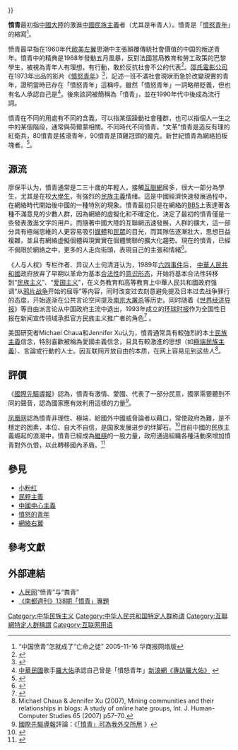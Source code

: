 {{multiple issues|{{primarysources|time=2009-02-04}}
{{原创研究|time=2009-02-08}}
{{ Citecheck|time=2009-02-08 }}
{{Disputed|time=2014-01-10T11:45:50+00:00}}
{{更新|time=2014-01-10T11:45:50+00:00}}
{{expert|time=2013-05-17}}
{{pov|time=2014-07-22T18:31:58+00:00}}
}}
{{noteTA
|1=zh-hans:朝鲜; zh-hant:北韓;
|2=zh-hans:韩国; zh-hant:南韓;
|3=zh-hans:韩朝; zh-hant:南北韓;
}}

'''憤青'''最初指[[中國大陸|中國大陸]]的激進[[中國民族主義|中國民族主義]]者（尤其是年青人）。憤青是「[[愤怒的青年|憤怒青年]]」的縮寫<ref> “中国愤青”怎就成了“亡命之徒” 2005-11-16  华商报网络版 </ref>。

愤青最早指在1960年代[[歐洲|歐]][[美國|美]][[左翼|左翼]]思潮中主張顛覆傳統社會價值的中国的叛逆青年。憤青中的精典是1968年發動五月風暴，反對法國當局教育和勞工政策的巴黎學生，被視為青年人有理想，有行動，敢於反抗社會不公的代表<ref>{{Cite web|title=梁文道：憤青、奮青還是糞青|url=https://news.ifeng.com/opinion/phjd/200805/0512_1905_534146.shtml|accessdate=2008-05-12|author=|date=|format=|publisher=|language=|archive-date=2008-09-16|archive-url=https://web.archive.org/web/20080916163243/http://news.ifeng.com/opinion/phjd/200805/0512_1905_534146.shtml|dead-url=no}}</ref>。[[邵氏電影公司|邵氏電影公司]]在1973年出品的影片《[[憤怒青年_(電影)|憤怒青年]]》<ref>{{Cite web |url=http://www.lcsd.gov.hk/CE/CulturalService/HKFA/chinese/publication/pub18_preface1.html |title=香港電影資料館 |access-date=2008-02-26 |archive-date=2008-06-03 |archive-url=https://web.archive.org/web/20080603193315/http://www.lcsd.gov.hk/CE/CulturalService/HKFA/chinese/publication/pub18_preface1.html |dead-url=no }}</ref>，記述一班不滿社會現狀而急於改變現實的青年，證明當時已存在「憤怒青年」這稱呼。雖然「憤怒青年」一詞略帶貶義，但也有名人承認自己是<ref>[[中華民國|中華民國]]歌手[[羅大佑|羅大佑]]承認自己曾是「憤怒青年」[http://ent.sina.com.cn/p/i/39994.html 新浪網《專訪羅大佑》] {{Wayback|url=http://ent.sina.com.cn/p/i/39994.html |date=20050407170020 }}</ref>。後來該詞被簡稱為「憤青」，並在1990年代中後成為流行詞。

憤青在不同的用處有不同的含義，可以指某個躁動社會種群，也可以指個人一生之中的某個階段，通常與荷爾蒙相關。不同時代不同憤青，“文革”憤青是造反有理的紅衛兵，80憤青是搖滾青年，90憤青是頂雞冠頭的龐克。新世紀憤青為網絡拍板塊者。<ref>{{Cite web|title=憤青專題：憤青辭典|url=http://news.sohu.com/20070723/n251208628.shtml|accessdate=2007-07-23|author=|date=|format=|publisher=|language=|archive-date=2016-04-01|archive-url=https://web.archive.org/web/20160401013640/http://news.sohu.com/20070723/n251208628.shtml|dead-url=no}}</ref>。

== 源流 ==
廖保平认为，憤青通常是二三十歲的年輕人，接觸[[互聯網|互聯網]]居多，很大一部分為學生，尤其是在校[[大學生|大學生]]，有強烈的[[民族主義|民族主義]]情绪。這是中國經濟快速發展過程中，在網絡時代開始後中國的一種特別的現象。憤青最初只是在網絡的[[BBS|BBS]]上表達著各種不滿意見的少數人群，因為網絡的虛擬化和不確定化，決定了最初的憤青僅是一些發表激進文字的用戶。而隨著中國大陸的互聯網迅速發展，人群的擴大，這一部分具有極端思維的人更容易吸引[[媒體|媒體]]和[[民眾|民眾]]的目光，而其隊伍逐漸壯大，思想日益複雜，並且有網絡虛擬個體與現實實在個體關聯的擴大化趨勢。現在的憤青，已經不侷限於網絡之中，更多的人走向街頭，表現自己的主張和情緒<ref>{{Cite book | author = 廖保平 | title = 打捞中国愤青 | url = https://archive.org/details/dalaozhongguofen0000liao | location = 哈尔滨 | publisher = 北方文艺出版社 | date = 2010年9月 | pages = [https://archive.org/details/dalaozhongguofen0000liao/page/3 3] | ISBN = 978-7-5317-2493-3 | language = zh-hans}}</ref>。

《人与人权》专栏作者、异议人士何清涟认为，1989年[[六四事件|六四事件]]后， [[中華人民共和國|中華人民共和國]]政府放弃了早期以革命为基本[[合法性|合法性]]的[[意识形态|意识形态]]，开始将基本合法性转移到“[[民族主义|民族主义]]”、“[[爱国主义|爱国主义]]”，在义务教育和高等教育上中華人民共和國政府强调“从[[鸦片战争|鸦片战争]]开始的屈辱”等内容，同时改变过去刻意避免提及日本过去战争罪行的态度，开始逐渐在公共言论空间提及[[南京大屠杀|南京大屠杀]]等历史。同时随着《[[世界经济导报|世界经济导报]]》等自由派言论从中国政府主流中退出，1993年成立的[[环球时报|环球时报]]作为全国性日报在新闻宣传领域承担官方民族主义推广者的角色<ref>{{cite web | url=http://www.renyurenquan.org/ryrq_article.adp?article_id=902 | title=中国民众“爱国主义”思想的灌输形成过程——剖析中国的中学政治教科书 | accessdate=2013-05-17 | author=何清涟 | archive-date=2011-09-27 | archive-url=https://web.archive.org/web/20110927021530/http://www.renyurenquan.org/ryrq_article.adp?article_id=902 | dead-url=no }}</ref> 。

美国研究者Michael Chaua和Jennifer Xu认为，憤青通常具有較強烈的本土[[民族主義|民族主義]]信念，特別喜歡被稱為愛國主義信念，且具有較激進的思想（如[[極端民族主義|極端民族主義]]）、言論或行動的人士。因互联网开放自由的本质，在网上容易见到这些人<ref>Michael Chaua & Jennifer Xu (2007), Mining communities and their relationships in blogs: A study of online hate groups, Int. J. Human-Computer Studies 65 (2007) p57–70.</ref>。

== 評價 ==
《[[國際先驅導報|國際先驅導報]]》認為，憤青有激情、愛國、代表了一部分民意，國家需要聽到不同的聲音，認為國家應有效利用這樣的力量<ref name="">[[國際先驅導報|國際先驅導報]]評論：《[http://cq.xinhuanet.com/news/2008-04/11/content_12938790.htm 「憤青」可為我外交所用] {{Wayback|url=http://cq.xinhuanet.com/news/2008-04/11/content_12938790.htm |date=20080423205510 }}》</ref>。

[[凤凰网|凤凰网]]認為憤青非理性、極端，給國外中國威脅論者以藉口，常使政府為難，是不穩定的因素，本位、自大不自信，是国家发展进步的绊脚石。<ref>{{cite web | url = http://news.ifeng.com/a/20141223/42779751_0.shtml | title = 中国民粹性民族主义的危害 | accessdate = 2014-12-23 | archive-date = 2014-12-23 | archive-url = https://web.archive.org/web/20141223174223/http://news.ifeng.com/a/20141223/42779751_0.shtml | dead-url = no }}</ref>目前中國的民族主義崛起的浪潮中，憤青已經成為[[維穩|維穩]]的一股力量，政府通過組織各種活動來增加憤青對外仇恨，以此轉移國內矛盾。<ref>{{cite web | url = http://hk.apple.nextmedia.com/news/art/20140512/18717297 | title = 抵制杜汶澤的寒蟬效應 | accessdate = 2014年5月12日 | archive-date = 2014年5月17日 | archive-url = https://web.archive.org/web/20140517061008/http://hk.apple.nextmedia.com/news/art/20140512/18717297 | dead-url = no }}</ref>

== 參見 ==
*[[小粉红|小粉红]]
*[[民粹主義|民粹主義]]
*[[中國中心主義|中國中心主義]]
*[[憤怒的青年|憤怒的青年]]
*[[網絡右翼|網絡右翼]]

== 參考文獻 ==
{{reflist|2}}

== 外部連結 ==
* [http://www.people.com.cn/GB/guandian/4477/20020718/778622.html 人民网]{{Wayback|url=http://www.people.com.cn/GB/guandian/4477/20020718/778622.html |date=20071018115433 }}“愤青”与“粪青”
* [http://news.sohu.com/s2007/ndzkfenqing/ 《南都週刊》138期「憤青」專題]{{Wayback|url=http://news.sohu.com/s2007/ndzkfenqing/ |date=20160304215517 }}

[[Category:中华民族主义|Category:中华民族主义]]
[[Category:中华人民共和国特定人群称谓|Category:中华人民共和国特定人群称谓]]
[[Category:互聯網特定人群稱謂|Category:互聯網特定人群稱謂]]
[[Category:互联网用语|Category:互联网用语]]